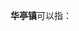 '''华亭镇'''可以指：
{{PRC admin/disambig|31/01/14/111/000|35/03/02/101/000|34/08/26/106/000}}
{{disambig|cat=三字中国镇名消歧义}}